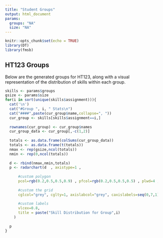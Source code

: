 ```yaml
---
title: "Student Groups"
output: html_document
params:
  groups: "NA"
  size: "NA"
---
```


```r
knitr::opts_chunk$set(echo = TRUE)
library(DT)
library(fmsb)
```

## HT123 Groups

Below are the generated groups for HT123, along with a visual representation of the distribution of skills within each group.

```r
skills <- params$groups
gsize <- params$size
for(i in sort(unique(skills$assignment))){
  cat('\n')  
  cat("#Group ", i, " Stats\n")
  cat("####",paste(cur_group$name,collapse=", "))
  cur_group <- skills[skills$assignment==i,]
  
  rownames(cur_group) <- cur_group$names
  cur_group_data <- cur_group[,-c(1,2)]
  
  totals <- as.data.frame(colSums(cur_group_data))
  totals <- as.data.frame(t(totals))
  nmax <- rep(gsize,ncol(totals))
  nmin <- rep(0,ncol(totals))
  
  d <- rbind(nmax,nmin,totals)
  p <- radarchart(d  , axistype=1 ,
  
      #custom polygon
      pcol=rgb(0.2,0.5,0.5,0.9) , pfcol=rgb(0.2,0.5,0.5,0.5) , plwd=4 ,
  
      #custom the grid
      cglcol="grey", cglty=1, axislabcol="grey", caxislabels=seq(0,7,1), cglwd=0.8,
  
      #custom labels
      vlcex=0.8,
      title = paste("Skill Distribution for Group",i)
    )
  
  p
}

```

